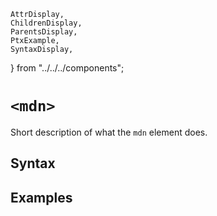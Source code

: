     AttrDisplay,
    ChildrenDisplay,
    ParentsDisplay,
    PtxExample,
    SyntaxDisplay,
} from "../../../components";

# `<mdn>`

Short description of what the `mdn` element does.

## Syntax

<SyntaxDisplay name="mdn" />

## Examples

    